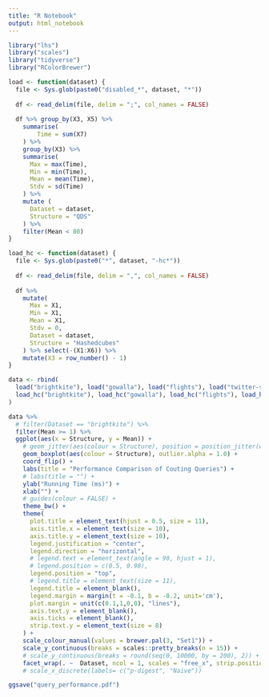 ```yaml
---
title: "R Notebook"
output: html_notebook
---
```


```r
library("lhs")
library("scales")
library("tidyverse")
library("RColorBrewer")
```

```r
load <- function(dataset) {
  file <- Sys.glob(paste0("disabled_*", dataset, "*"))
  
  df <- read_delim(file, delim = ";", col_names = FALSE)
  
  df %>% group_by(X3, X5) %>%
    summarise(
        Time = sum(X7)
    ) %>% 
    group_by(X3) %>%
    summarise(
      Max = max(Time),
      Min = min(Time),
      Mean = mean(Time),
      Stdv = sd(Time)
    ) %>% 
    mutate (
      Dataset = dataset,
      Structure = "QDS"
    ) %>% 
    filter(Mean < 80)
}
```

```r
load_hc <- function(dataset) {
  file <- Sys.glob(paste0("*", dataset, "-hc*"))
  
  df <- read_delim(file, delim = ",", col_names = FALSE)
  
  df %>% 
    mutate(
      Max = X1,
      Min = X1,
      Mean = X1,
      Stdv = 0,
      Dataset = dataset,
      Structure = "Hashedcubes"
    ) %>% select(-(X1:X6)) %>%
    mutate(X3 = row_number() - 1)
}
```

```r
data <- rbind(
  load("brightkite"), load("gowalla"), load("flights"), load("twitter-small"),
  load_hc("brightkite"), load_hc("gowalla"), load_hc("flights"), load_hc("twitter-small")
)
```

```r
data %>% 
  # filter(Dataset == "brightkite") %>%
  filter(Mean >= 1) %>%
  ggplot(aes(x = Structure, y = Mean)) + 
    # geom_jitter(aes(colour = Structure), position = position_jitter(width = .05), alpha = 0.5) +
    geom_boxplot(aes(colour = Structure), outlier.alpha = 1.0) + 
    coord_flip() + 
    labs(title = "Performance Comparison of Couting Queries") +
    # labs(title = "") +
    ylab("Running Time (ms)") +
    xlab("") +
    # guides(colour = FALSE) + 
    theme_bw() +
    theme(
      plot.title = element_text(hjust = 0.5, size = 11),
      axis.title.x = element_text(size = 10),
      axis.title.y = element_text(size = 10),
      legend.justification = "center",
      legend.direction = "horizontal",
      # legend.text = element_text(angle = 90, hjust = 1),
      # legend.position = c(0.5, 0.98),
      legend.position = "top",
      # legend.title = element_text(size = 11),
      legend.title = element_blank(),
      legend.margin = margin(t = -0.1, b = -0.2, unit='cm'),
      plot.margin = unit(c(0.1,1,0,0), "lines"),
      axis.text.y = element_blank(),
      axis.ticks = element_blank(),
      strip.text.y = element_text(size = 8)
    ) +
    scale_colour_manual(values = brewer.pal(3, "Set1")) +
    scale_y_continuous(breaks = scales::pretty_breaks(n = 15)) +
    # scale_y_continuous(breaks = round(seq(0, 10000, by = 200), 2)) +
    facet_wrap(. ~  Dataset, ncol = 1, scales = "free_x", strip.position="right")
    # scale_x_discrete(labels= c("p-digest", "Naive"))

ggsave("query_performance.pdf")
```


